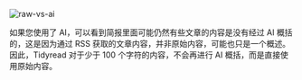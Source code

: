 ![raw-vs-ai](https://tidyread.s3.us-west-2.amazonaws.com/tidyread-raw-content.png)

如果您使用了 AI，可以看到简报里面可能仍然有些文章的内容是没有经过 AI 概括的，这是因为通过 RSS 获取的文章内容，并非原始内容，可能也只是一个概述。因此，Tidyread 对于少于 100 个字符的内容，不会再进行 AI 概括，而是直接使用原始内容。